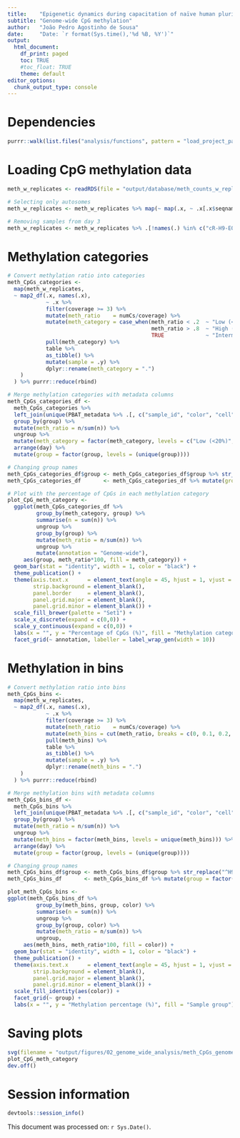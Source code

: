 ```yaml
---
title:    "Epigenetic dynamics during capacitation of naïve human pluripotent stem cells"
subtitle: "Genome-wide CpG methylation"
author:   "João Pedro Agostinho de Sousa"
date:     "Date: `r format(Sys.time(),'%d %B, %Y')`"
output:
  html_document:
    df_print: paged
    toc: TRUE
    #toc_float: TRUE
    theme: default
editor_options:
  chunk_output_type: console
---
```


# Dependencies
```r

purrr::walk(list.files("analysis/functions", pattern = "load_project_packages", full.names = T), source)

```

# Loading CpG methylation data
```r

meth_w_replicates <- readRDS(file = "output/database/meth_counts_w_replicates_df.rds")

# Selecting only autosomes
meth_w_replicates <- meth_w_replicates %>% map(~ map(.x, ~ .x[.x$seqnames %in% 1:22,]))

# Removing samples from day 3
meth_w_replicates <- meth_w_replicates %>% .[!names(.) %in% c("cR-H9-EOS d3", "HNES1 d3")]

```

# Methylation categories
```r

# Convert methylation ratio into categories
meth_CpGs_categories <-
  map(meth_w_replicates, 
  ~ map2_df(.x, names(.x),
            ~ .x %>% 
            filter(coverage >= 3) %>%
            mutate(meth_ratio    = numCs/coverage) %>%
            mutate(meth_category = case_when(meth_ratio < .2  ~ "Low (<20%)", 
                                             meth_ratio > .8  ~ "High (>80%)", 
                                             TRUE             ~ "Intermediate (20-80%)")) %>%
            pull(meth_category) %>% 
            table %>%
            as_tibble() %>% 
            mutate(sample = .y) %>% 
            dplyr::rename(meth_category = ".")
    )
  ) %>% purrr::reduce(rbind)

# Merge methylation categories with metadata columns
meth_CpGs_categories_df <- 
  meth_CpGs_categories %>% 
  left_join(unique(PBAT_metadata %>% .[, c("sample_id", "color", "cell", "group", "day")]), by = c("sample" = "sample_id")) %>%
  group_by(group) %>%
  mutate(meth_ratio = n/sum(n)) %>%
  ungroup %>%
  mutate(meth_category = factor(meth_category, levels = c("Low (<20%)", "Intermediate (20-80%)", "High (>80%)"))) %>% 
  arrange(day) %>% 
  mutate(group = factor(group, levels = (unique(group))))

# Changing group names
meth_CpGs_categories_df$group <- meth_CpGs_categories_df$group %>% str_replace("^H9-EOS$", "H9 Primed") %>% str_remove("-EOS")
meth_CpGs_categories_df       <- meth_CpGs_categories_df %>% mutate(group = factor(group, levels = c("HNES1 d0", "cR-H9 d0", "HNES1 d3", "cR-H9 d3", "HNES1 d10", "cR-H9 d10", "cR-H9 d20X", "cR-H9 d20E", "H9 Primed")))

# Plot with the percentage of CpGs in each methylation category
plot_CpG_meth_category <- 
  ggplot(meth_CpGs_categories_df %>% 
         group_by(meth_category, group) %>% 
         summarise(n = sum(n)) %>% 
         ungroup %>%
         group_by(group) %>% 
         mutate(meth_ratio = n/sum(n)) %>% 
         ungroup %>% 
         mutate(annotation = "Genome-wide"),
     aes(group, meth_ratio*100, fill = meth_category)) +
  geom_bar(stat = "identity", width = 1, color = "black") +
  theme_publication() +
  theme(axis.text.x      = element_text(angle = 45, hjust = 1, vjust = 1, size = 10), 
        strip.background = element_blank(), 
        panel.border     = element_blank(), 
        panel.grid.major = element_blank(), 
        panel.grid.minor = element_blank()) + 
  scale_fill_brewer(palette = "Set1") +
  scale_x_discrete(expand = c(0,0)) + 
  scale_y_continuous(expand = c(0,0)) +
  labs(x = "", y = "Percentage of CpGs (%)", fill = "Methylation category") +
  facet_grid(~ annotation, labeller = label_wrap_gen(width = 10))

```

# Methylation in bins
```r

# Convert methylation ratio into bins
meth_CpGs_bins <-
  map(meth_w_replicates, 
  ~ map2_df(.x, names(.x),
            ~ .x %>% 
            filter(coverage >= 3) %>%
            mutate(meth_ratio    = numCs/coverage) %>%
            mutate(meth_bins = cut(meth_ratio, breaks = c(0, 0.1, 0.2, 0.3, 0.4, 0.5, 0.6, 0.7, 0.8, 0.9, 1), include.lowest = TRUE)) %>%
            pull(meth_bins) %>% 
            table %>%
            as_tibble() %>% 
            mutate(sample = .y) %>% 
            dplyr::rename(meth_bins = ".")
    )
  ) %>% purrr::reduce(rbind)

# Merge methylation bins with metadata columns
meth_CpGs_bins_df <- 
  meth_CpGs_bins %>% 
  left_join(unique(PBAT_metadata %>% .[, c("sample_id", "color", "cell", "group", "day")]), by = c("sample" = "sample_id")) %>%
  group_by(group) %>%
  mutate(meth_ratio = n/sum(n)) %>%
  ungroup %>%
  mutate(meth_bins = factor(meth_bins, levels = unique(meth_bins))) %>% 
  arrange(day) %>% 
  mutate(group = factor(group, levels = (unique(group))))

# Changing group names
meth_CpGs_bins_df$group <- meth_CpGs_bins_df$group %>% str_replace("^H9-EOS$", "H9 Primed") %>% str_remove("-EOS")
meth_CpGs_bins_df       <- meth_CpGs_bins_df %>% mutate(group = factor(group, levels = unique(group)))

plot_meth_CpGs_bins <- 
ggplot(meth_CpGs_bins_df %>% 
         group_by(meth_bins, group, color) %>% 
         summarise(n = sum(n)) %>% 
         ungroup %>%
         group_by(group, color) %>% 
         mutate(meth_ratio = n/sum(n)) %>% 
         ungroup,
     aes(meth_bins, meth_ratio*100, fill = color)) +
  geom_bar(stat = "identity", width = 1, color = "black") +
  theme_publication() +
  theme(axis.text.x      = element_text(angle = 45, hjust = 1, vjust = 1, size = 8), 
        strip.background = element_blank(), 
        panel.grid.major = element_blank(), 
        panel.grid.minor = element_blank()) + 
  scale_fill_identity(aes(color)) +
  facet_grid(~ group) +
  labs(x = "", y = "Methylation percentage (%)", fill = "Sample group")

```

# Saving plots
```r

svg(filename = "output/figures/02_genome_wide_analysis/meth_CpGs_genome_wide_1.svg", width = 2.5, height = 3.5)
plot_CpG_meth_category
dev.off()

```

# Session information
```r

devtools::session_info()

```

This document was processed on: `r Sys.Date()`.